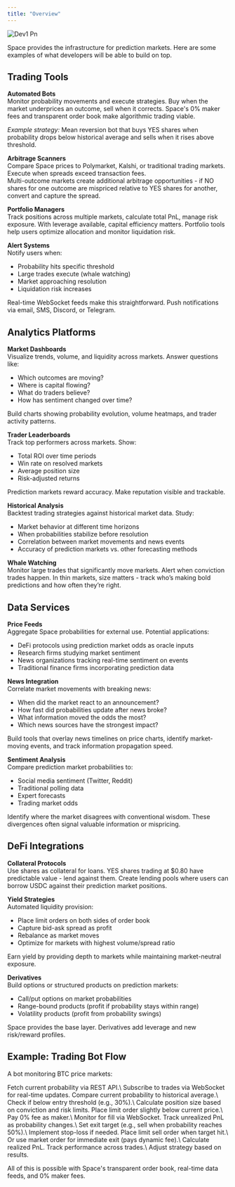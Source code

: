 ```yaml
---
title: "Overview"
---
```


![Dev1 Pn](/images/build.png)

Space provides the infrastructure for prediction markets. Here are some examples of what developers will be able to build on top.

## Trading Tools

**Automated Bots**\
Monitor probability movements and execute strategies. Buy when the market underprices an outcome, sell when it corrects. Space's 0% maker fees and transparent order book make algorithmic trading viable.

_Example strategy:_ Mean reversion bot that buys YES shares when probability drops below historical average and sells when it rises above threshold.

**Arbitrage Scanners**\
Compare Space prices to Polymarket, Kalshi, or traditional trading markets. Execute when spreads exceed transaction fees.\
Multi-outcome markets create additional arbitrage opportunities - if NO shares for one outcome are mispriced relative to YES shares for another, convert and capture the spread.

**Portfolio Managers**\
Track positions across multiple markets, calculate total PnL, manage risk exposure. With leverage available, capital efficiency matters. Portfolio tools help users optimize allocation and monitor liquidation risk.

**Alert Systems**\
Notify users when:

- Probability hits specific threshold
- Large trades execute (whale watching)
- Market approaching resolution
- Liquidation risk increases

Real-time WebSocket feeds make this straightforward. Push notifications via email, SMS, Discord, or Telegram.

## Analytics Platforms

**Market Dashboards**\
Visualize trends, volume, and liquidity across markets. Answer questions like:

- Which outcomes are moving?
- Where is capital flowing?
- What do traders believe?
- How has sentiment changed over time?

Build charts showing probability evolution, volume heatmaps, and trader activity patterns.

**Trader Leaderboards**\
Track top performers across markets. Show:

- Total ROI over time periods
- Win rate on resolved markets
- Average position size
- Risk-adjusted returns

Prediction markets reward accuracy. Make reputation visible and trackable.

**Historical Analysis**\
Backtest trading strategies against historical market data. Study:

- Market behavior at different time horizons
- When probabilities stabilize before resolution
- Correlation between market movements and news events
- Accuracy of prediction markets vs. other forecasting methods

**Whale Watching**\
Monitor large trades that significantly move markets. Alert when conviction trades happen. In thin markets, size matters - track who’s making bold predictions and how often they’re right.

## Data Services

**Price Feeds**\
Aggregate Space probabilities for external use. Potential applications:

- DeFi protocols using prediction market odds as oracle inputs
- Research firms studying market sentiment
- News organizations tracking real-time sentiment on events
- Traditional finance firms incorporating prediction data

**News Integration**\
Correlate market movements with breaking news:

- When did the market react to an announcement?
- How fast did probabilities update after news broke?
- What information moved the odds the most?
- Which news sources have the strongest impact?

Build tools that overlay news timelines on price charts, identify market-moving events, and track information propagation speed.

**Sentiment Analysis**\
Compare prediction market probabilities to:

- Social media sentiment (Twitter, Reddit)
- Traditional polling data
- Expert forecasts
- Trading market odds

Identify where the market disagrees with conventional wisdom. These divergences often signal valuable information or mispricing.

## DeFi Integrations

**Collateral Protocols**\
Use shares as collateral for loans. YES shares trading at \$0.80 have predictable value - lend against them. Create lending pools where users can borrow USDC against their prediction market positions.

**Yield Strategies**\
Automated liquidity provision:

- Place limit orders on both sides of order book
- Capture bid-ask spread as profit
- Rebalance as market moves
- Optimize for markets with highest volume/spread ratio

Earn yield by providing depth to markets while maintaining market-neutral exposure.

**Derivatives**\
Build options or structured products on prediction markets:

- Call/put options on market probabilities
- Range-bound products (profit if probability stays within range)
- Volatility products (profit from probability swings)

Space provides the base layer. Derivatives add leverage and new risk/reward profiles.

## Example: Trading Bot Flow

A bot monitoring BTC price markets:

<Steps>
  <Step title="Monitor Market">
    Fetch current probability via REST API.\
    Subscribe to trades via WebSocket for real-time updates.
  </Step>
  <Step title="Evaluate Opportunity">
    Compare current probability to historical average.\
    Check if below entry threshold (e.g., 30%).\
    Calculate position size based on conviction and risk limits.
  </Step>
  <Step title="Execute Trade">
    Place limit order slightly below current price.\
    Pay 0% fee as maker.\
    Monitor for fill via WebSocket.
  </Step>
  <Step title="Manage Position">
    Track unrealized PnL as probability changes.\
    Set exit target (e.g., sell when probability reaches 50%).\
    Implement stop-loss if needed.
  </Step>
  <Step title="Exit">
    Place limit sell order when target hit.\
    Or use market order for immediate exit (pays dynamic fee).\
    Calculate realized PnL.
  </Step>
  <Step title="Repeat">
    Track performance across trades.\
    Adjust strategy based on results.
  </Step>
</Steps>

All of this is possible with Space's transparent order book, real-time data feeds, and 0% maker fees.